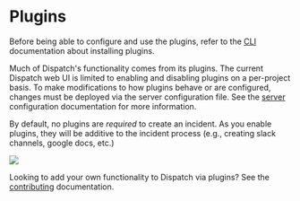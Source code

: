 # Plugins

Before being able to configure and use the plugins, refer to the [CLI](../cli.mdx#plugins) documentation about installing plugins.

Much of Dispatch's functionality comes from its plugins. The current Dispatch web UI is limited to enabling and disabling plugins on a per-project basis. To make modifications to how plugins behave or are configured, changes must be deployed via the server configuration file. See the [server](../server.mdx) configuration documentation for more information.

By default, no plugins are _required_ to create an incident. As you enable plugins, they will be additive to the incident process (e.g., creating slack channels, google docs, etc.)

<div style={{textAlign: 'center'}}>

![](/img/admin-ui-incident-plugins.png)

</div>

Looking to add your own functionality to Dispatch via plugins? See the [contributing](contributing/plugins/index.mdx) documentation.
